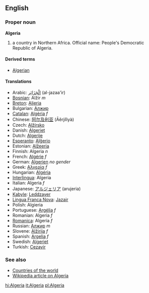==English==

===Proper noun===
'''Algeria'''

# a country in Northern Africa. Official name: People's Democratic Republic of Algeria.

====Derived terms====
*[[Algerian]]

====Translations====
*Arabic: [[الْجَزَائِر]] (al-jazaa'ir)
*[[Bosnian]]: Alžir ''m''
*[[Breton]]: [[Aljeria]]
*Bulgarian: [[Алжир]]
*[[Catalan]]: [[Algèria]] ''f''
*Chinese: [[阿尔及利亚]] (Āěrjílìyà)
*Czech: [[Alžírsko]]
*Danish: [[Algeriet]]
*Dutch: [[Algerije]]
*[[Esperanto]]: [[Alĝerio]]
*Estonian: [[Alžeeria]]
*Finnish: Algeria ''n''
*French: [[Algérie]] ''f''
*German: [[Algerien]] ''no gender''
*Greek: [[Αλγερία]] ''f''
*Hungarian: [[Algéria]]
*[[Interlingua]]: Algeria
*Italian: Algeria ''f''
*Japanese: [[アルジェリア]] (arujeria)
*[[Kabyle]]: [[Leddzayer]]
*[[Lingua Franca Nova]]: [[Jazair]]
*Polish: Algieria
*Portuguese: [[Argélia]] ''f''
*Romanian: Algeria ''f''
*[[Romanica]]: Algeria ''f''
*Russian: [[Алжир]] ''m''
*Slovene: [[Alžirija]] ''f''
*Spanish: [[Argelia]] ''f''
*Swedish: [[Algeriet]]
*Turkish: [[Cezayir]]

===See also===
*[[Countries of the world]]
*[[w:en:Algeria|Wikipedia article on Algeria]]

[[hi:Algeria]]
[[it:Algeria]]
[[pl:Algeria]]